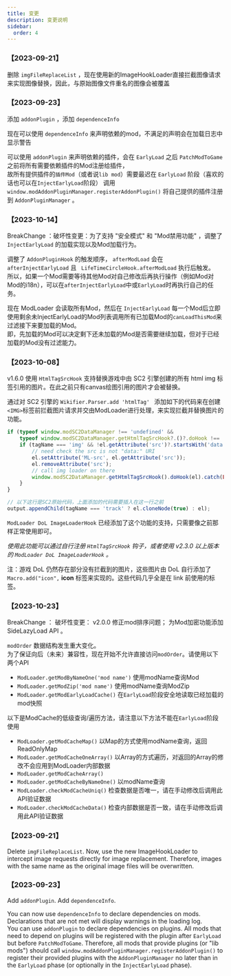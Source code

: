 ```yaml
---
title: 变更
description: 变更说明
sidebar:
  order: 4
---
```


### **【2023-09-21】** 
删除 `imgFileReplaceList` ，现在使用新的ImageHookLoader直接拦截图像请求来实现图像替换，因此，与原始图像文件重名的图像会被覆盖

### **【2023-09-23】**
添加 `addonPlugin` ，添加 `dependenceInfo`

现在可以使用 `dependenceInfo` 来声明依赖的mod，不满足的声明会在加载日志中显示警告

可以使用 `addonPlugin` 来声明依赖的插件，会在 `EarlyLoad` 之后 `PatchModToGame` 之前将所有需要依赖插件的Mod注册给插件，  
故所有提供插件的`插件Mod`（或者说`lib mod`）需要最迟在 `EarlyLoad` 阶段（喜欢的话也可以在`InjectEarlyLoad`阶段）
调用 `window.modAddonPluginManager.registerAddonPlugin()` 将自己提供的插件注册到 `AddonPluginManager` 。

### **【2023-10-14】**
BreakChange ：破坏性变更：为了支持 "安全模式" 和 "Mod禁用功能" ，调整了 `InjectEarlyLoad` 的加载实现以及Mod加载行为。

调整了 `AddonPluginHook` 的触发顺序， `afterModLoad` 会在 `afterInjectEarlyLoad` 且 ` LifeTimeCircleHook.afterModLoad`  执行后触发。  
所以，如果一个Mod需要等待其他Mod对自己修改后再执行操作（例如Mod对Mod的i18n），可以在`afterInjectEarlyLoad`中或`EarlyLoad`时再执行自己的任务。

现在 ModLoader 会读取所有Mod，然后在 `InjectEarlyLoad` 每一个Mod后立即使用剩余未InjectEarlyLoad的Mod列表调用所有已加载Mod的`canLoadThisMod`来过滤接下来要加载的Mod。  
即，先加载的Mod可以决定剩下还未加载的Mod是否需要继续加载，但对于已经加载的Mod没有过滤能力。

### **【2023-10-08】**
v1.6.0 使用 `HtmlTagSrcHook` 支持替换游戏中由 SC2 引擎创建的所有 html img 标签引用的图片。在此之前只有canvas绘图引用的图片才会被替换。

通过对 SC2 引擎的 `Wikifier.Parser.add 'htmlTag' ` 添加如下的代码来在创建`<IMG>`标签前拦截图片请求并交由ModLoader进行处理，来实现拦截并替换图片的功能。

```js
if (typeof window.modSC2DataManager !== 'undefined' &&
	typeof window.modSC2DataManager.getHtmlTagSrcHook?.()?.doHook !== 'undefined') {
	if (tagName === 'img' && !el.getAttribute('src')?.startsWith('data:')) {
		// need check the src is not "data:" URI
		el.setAttribute('ML-src', el.getAttribute('src'));
		el.removeAttribute('src');
		// call img loader on there
		window.modSC2DataManager.getHtmlTagSrcHook().doHook(el).catch(E => console.error(E));
	}
}

// 以下这行是SC2原始代码，上面添加的代码需要插入在这一行之前
output.appendChild(tagName === 'track' ? el.cloneNode(true) : el);
```

`ModLoader DoL ImageLoaderHook` 已经添加了这个功能的支持，只需要像之前那样正常使用即可。

_使用此功能可以通过自行注册 `HtmlTagSrcHook` 钩子，或者使用 v2.3.0 以上版本的 `ModLoader DoL ImageLoaderHook` 。_

注：游戏 DoL 仍然存在部分没有拦截到的图片，这些图片由 DoL 自行添加了 `Macro.add("icon",` **icon** 标签来实现的。这些代码几乎全是在 link 前使用的标签。


### **【2023-10-23】** 
BreakChange ： 破坏性变更： v2.0.0 修正mod排序问题； 为Mod加密功能添加 SideLazyLoad API 。

`modOrder` 数据结构发生重大变化。    
为了保证向后（未来）兼容性，现在开始不允许直接访问`modOrder`。请使用以下两个API
* `ModLoader.getModByNameOne('mod name')` 使用modName查询Mod
* `ModLoader.getModZip('mod name')` 使用modName查询ModZip
* `ModLoader.getModEarlyLoadCache()` 在`EarlyLoad`阶段安全地读取已经加载的mod快照

以下是ModCache的低级查询/遍历方法，请注意以下方法不能在`EarlyLoad`阶段使用
* `ModLoader.getModCacheMap()` 以Map的方式使用modName查询，返回ReadOnlyMap
* `ModLoader.getModCacheOneArray()`  以Array的方式遍历，对返回的Array的修改不会应用到ModLoader内部数据
* `ModLoader.getModCacheArray()`
* `ModLoader.getModCacheByNameOne()` 以modName查询
* `ModLoader.checkModCacheUniq()`    检查数据是否唯一，请在手动修改后调用此API验证数据
* `ModLoader.checkModCacheData()`    检查内部数据是否一致，请在手动修改后调用此API验证数据


### **【2023-09-21】**
Delete `imgFileReplaceList`. Now, use the new ImageHookLoader to intercept image requests directly for image replacement. Therefore, images with the same name as the original image files will be overwritten.

### **【2023-09-23】**
Add `addonPlugin`. Add `dependenceInfo`.

You can now use `dependenceInfo` to declare dependencies on mods. Declarations that are not met will display warnings in the loading log.  
You can use `addonPlugin` to declare dependencies on plugins. All mods that need to depend on plugins will be registered with the plugin after `EarlyLoad` but before `PatchModToGame`.
Therefore, all mods that provide plugins (or "lib mods") should call `window.modAddonPluginManager.registerAddonPlugin()` to register their provided plugins with the `AddonPluginManager` no later than in the `EarlyLoad` phase (or optionally in the `InjectEarlyLoad` phase).
